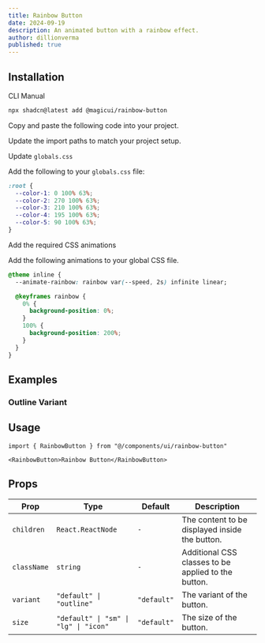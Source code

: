 ```yaml
---
title: Rainbow Button
date: 2024-09-19
description: An animated button with a rainbow effect.
author: dillionverma
published: true
---
```


<ComponentPreview name="rainbow-button-demo" />

## Installation

<Tabs defaultValue="cli">

<TabsList>
  <TabsTrigger value="cli">CLI</TabsTrigger>
  <TabsTrigger value="manual">Manual</TabsTrigger>
</TabsList>
<TabsContent value="cli">

```bash
npx shadcn@latest add @magicui/rainbow-button
```

</TabsContent>

<TabsContent value="manual">

<Steps>

<Step>Copy and paste the following code into your project.</Step>

<ComponentSource name="rainbow-button" />

<Step>Update the import paths to match your project setup.</Step>

<Step>Update `globals.css`</Step>

Add the following to your `globals.css` file:

```css title="app/globals.css" showLineNumbers {2-6}
:root {
  --color-1: 0 100% 63%;
  --color-2: 270 100% 63%;
  --color-3: 210 100% 63%;
  --color-4: 195 100% 63%;
  --color-5: 90 100% 63%;
}
```

<Step>Add the required CSS animations</Step>

Add the following animations to your global CSS file.

```css title="app/globals.css" showLineNumbers {2, 4-11}
@theme inline {
  --animate-rainbow: rainbow var(--speed, 2s) infinite linear;

  @keyframes rainbow {
    0% {
      background-position: 0%;
    }
    100% {
      background-position: 200%;
    }
  }
}
```

</Steps>

</TabsContent>

</Tabs>

## Examples

### Outline Variant

<ComponentPreview name="rainbow-button-demo-2" />

## Usage

```tsx showLineNumbers
import { RainbowButton } from "@/components/ui/rainbow-button"
```

```tsx showLineNumbers
<RainbowButton>Rainbow Button</RainbowButton>
```

## Props

| Prop        | Type                                  | Default     | Description                                         |
| ----------- | ------------------------------------- | ----------- | --------------------------------------------------- |
| `children`  | `React.ReactNode`                     | `-`         | The content to be displayed inside the button.      |
| `className` | `string`                              | `-`         | Additional CSS classes to be applied to the button. |
| `variant`   | `"default" \| "outline"`              | `"default"` | The variant of the button.                          |
| `size`      | `"default" \| "sm" \| "lg" \| "icon"` | `"default"` | The size of the button.                             |
